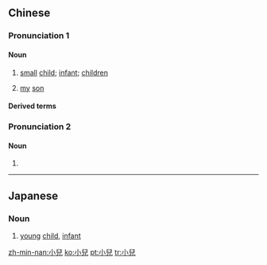 {{also|小儿}}
==Chinese==
{{zh-forms|s=小儿}}

===Pronunciation 1===
{{zh-pron
|m=xiǎo'ér
|c=siu2 ji4
|h=pfs=séu-yì
|mn=siáu-jî/sió-jî
|cat=n
}}

====Noun====
{{zh-noun}}

# {{lb|zh|literary}} [[small]] [[child]]; [[infant]]; [[children]]
#: {{zh-x|小兒 疾病|'''paediatric''' disease}}
# {{lb|zh|humble|dated}} [[my]] [[son]]

====Derived terms====
{{zh-der|小兒科|小兒麻痺|小兒之態|小兒之見|小兒放紙炮|小兒麻痺疫苗|小兒麻痺症|窺牖小兒|造化小兒|黃口小兒}}

===Pronunciation 2===
{{zh-pron
|m=xiǎor
|cat=n
}}

====Noun====
{{zh-noun}}

# {{erhua form of}}

----

==Japanese==
{{ja-kanjitab|しょう|に|yomi=o}}

===Noun===
{{ja-noun|しょうに|shin=小児}}

# [[young]] [[child]], [[infant]]

[[zh-min-nan:小兒]]
[[ko:小兒]]
[[pt:小兒]]
[[tr:小兒]]